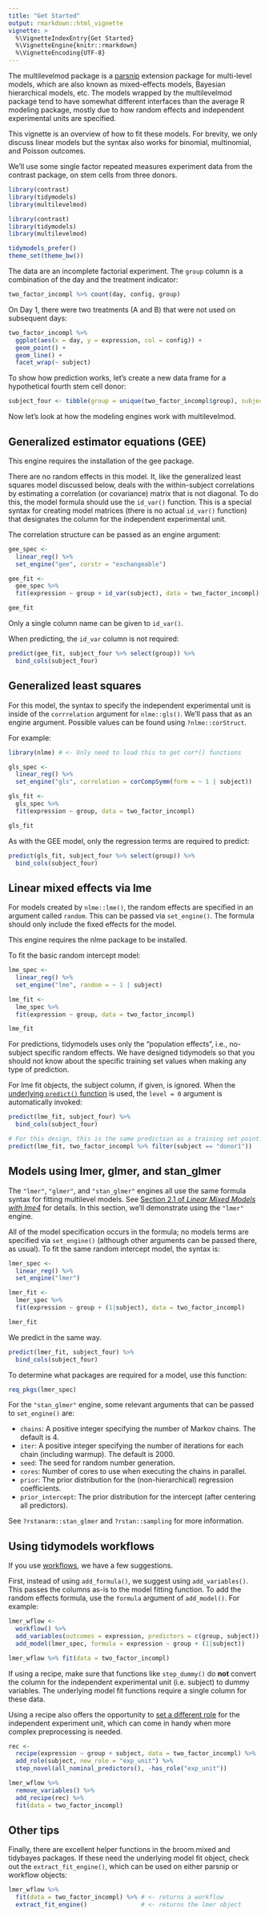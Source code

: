 ```yaml
---
title: "Get Started"
output: rmarkdown::html_vignette
vignette: >
  %\VignetteIndexEntry{Get Started}
  %\VignetteEngine{knitr::rmarkdown}
  %\VignetteEncoding{UTF-8}
---
```


The multilevelmod package is a [parsnip](https://parsnip.tidymodels.org/) extension package for multi-level models, which are also known as mixed-effects models, Bayesian hierarchical models, etc.
The models wrapped by the multilevelmod package tend to have somewhat different interfaces than the average R modeling package, mostly due to how random effects and independent experimental units are specified. 

This vignette is an overview of how to fit these models. For brevity, we only discuss linear models but the syntax also works for binomial, multinomial, and Poisson outcomes. 

We'll use some single factor repeated measures experiment data from the contrast package, on stem cells from three donors.  

```r
library(contrast)
library(tidymodels)
library(multilevelmod)
```

```r
library(contrast)
library(tidymodels)
library(multilevelmod)

tidymodels_prefer()
theme_set(theme_bw())
```

The data are an incomplete factorial experiment. The `group` column is a combination of the day and the treatment indicator: 

```r
two_factor_incompl %>% count(day, config, group)
```

On Day 1, there were two treatments (A and B) that were not used on subsequent days:

```r
two_factor_incompl %>% 
  ggplot(aes(x = day, y = expression, col = config)) + 
  geom_point() + 
  geom_line() +
  facet_wrap(~ subject) 
```

To show how prediction works, let's create a new data frame for a hypothetical fourth stem cell donor: 

```r
subject_four <- tibble(group = unique(two_factor_incompl$group), subject = "four")
```

Now let's look at how the modeling engines work with multilevelmod. 

## Generalized estimator equations (GEE)

This engine requires the installation of the gee package.  

There are no random effects in this model. It, like the generalized least squares model discussed below, deals with the within-subject correlations by estimating a correlation (or covariance) matrix that is not diagonal.  To do this, the model formula should use the `id_var()` function. This is a special syntax for creating model matrices (there is no actual `id_var()` function) that designates the column for the independent experimental unit. 

The correlation structure can be passed as an engine argument: 

```r
gee_spec <- 
  linear_reg() %>% 
  set_engine("gee", corstr = "exchangeable")

gee_fit <- 
  gee_spec %>% 
  fit(expression ~ group + id_var(subject), data = two_factor_incompl)

gee_fit
```

Only a single column name can be given to `id_var()`. 

When predicting, the `id_var` column is not required: 

```r
predict(gee_fit, subject_four %>% select(group)) %>% 
  bind_cols(subject_four)
```

## Generalized least squares

For this model, the syntax to specify the independent experimental unit is inside of the `corrrelation` argument for `nlme::gls()`. We'll pass that as an engine argument. Possible values can be found using `?nlme::corStruct`. 

For example:

```r
library(nlme) # <- Only need to load this to get cor*() functions

gls_spec <- 
  linear_reg() %>% 
  set_engine("gls", correlation = corCompSymm(form = ~ 1 | subject))

gls_fit <- 
  gls_spec %>% 
  fit(expression ~ group, data = two_factor_incompl)

gls_fit
```

As with the GEE model, only the regression terms are required to predict:

```r
predict(gls_fit, subject_four %>% select(group)) %>% 
  bind_cols(subject_four)
```

## Linear mixed effects via lme

For models created by `nlme::lme()`, the random effects are specified in an argument called `random`. This can be passed via `set_engine()`. The formula should only include the fixed effects for the model. 

This engine requires the nlme package to be installed. 

To fit the basic random intercept model: 

```r
lme_spec <- 
  linear_reg() %>% 
  set_engine("lme", random = ~ 1 | subject)

lme_fit <- 
  lme_spec %>% 
  fit(expression ~ group, data = two_factor_incompl)

lme_fit
```

For predictions, tidymodels uses only the "population effects", i.e., no-subject specific random effects. We have designed tidymodels so that you should not know about the specific training set values when making any type of prediction. 

For lme fit objects, the subject column, if given, is ignored. When the [underlying `predict()` function](https://stat.ethz.ch/R-manual/R-devel/library/nlme/html/predict.lme.html) is used, the `level = 0` argument is automatically invoked: 

```r
predict(lme_fit, subject_four) %>% 
  bind_cols(subject_four)

# For this design, this is the same prediction as a training set point:
predict(lme_fit, two_factor_incompl %>% filter(subject == "donor1"))
```

## Models using lmer, glmer, and stan_glmer

The `"lmer"`, `"glmer"`, and `"stan_glmer"` engines all use the same formula syntax for fitting multilevel models. See [Section 2.1 of _Linear Mixed Models with lme4_](https://cran.r-project.org/web/packages/lme4/vignettes/lmer.pdf) for details. In this section, we'll demonstrate using the `"lmer"` engine. 

All of the model specification occurs in the formula; no models terms are specified via `set_engine()` (although other arguments can be passed there, as usual). To fit the same random intercept model, the syntax is: 

```r
lmer_spec <- 
  linear_reg() %>% 
  set_engine("lmer")

lmer_fit <- 
  lmer_spec %>% 
  fit(expression ~ group + (1|subject), data = two_factor_incompl)

lmer_fit
```

We predict in the same way.

```r
predict(lmer_fit, subject_four) %>% 
  bind_cols(subject_four)
```

To determine what packages are required for a model, use this function:

```r
req_pkgs(lmer_spec)
```

For the `"stan_glmer"` engine, some relevant arguments that can be passed to `set_engine()` are: 

* `chains`: A positive integer specifying the number of Markov chains. The default is 4.
* `iter`: A positive integer specifying the number of iterations for each chain (including warmup). The default is 2000.
* `seed`: The seed for random number generation. 
* `cores`: Number of cores to use when executing the chains in parallel.
* `prior`: The prior distribution for the (non-hierarchical) regression coefficients. 
* `prior_intercept`: The prior distribution for the intercept (after centering all predictors). 

See `?rstanarm::stan_glmer` and `?rstan::sampling` for more information.

## Using tidymodels workflows

If you use [workflows](https://www.tmwr.org/workflows.html), we have a few suggestions. 

First, instead of using `add_formula()`, we suggest using `add_variables()`. This passes the columns as-is to the model fitting function. To add the random effects formula, use the `formula` argument of `add_model()`. For example: 


```r
lmer_wflow <- 
  workflow() %>% 
  add_variables(outcomes = expression, predictors = c(group, subject)) %>% 
  add_model(lmer_spec, formula = expression ~ group + (1|subject))

lmer_wflow %>% fit(data = two_factor_incompl)
```

If using a recipe, make sure that functions like `step_dummy()` do **not** convert the column for the independent experimental unit (i.e. subject) to dummy variables. The underlying model fit functions require a single column for these data. 

Using a recipe also offers the opportunity to [set a different role](https://recipes.tidymodels.org/reference/roles.html) for the independent experiment unit, which can come in handy when more complex preprocessing is needed.

```r
rec <- 
  recipe(expression ~ group + subject, data = two_factor_incompl) %>%
  add_role(subject, new_role = "exp_unit") %>%
  step_novel(all_nominal_predictors(), -has_role("exp_unit"))

lmer_wflow %>%
  remove_variables() %>%
  add_recipe(rec) %>%
  fit(data = two_factor_incompl)
```


## Other tips

Finally, there are excellent helper functions in the broom.mixed and tidybayes packages. If these need the underlying model fit object, check out the `extract_fit_engine()`, which can be used on either parsnip or workflow objects: 

```r
lmer_wflow %>% 
  fit(data = two_factor_incompl) %>% # <- returns a workflow
  extract_fit_engine()               # <- returns the lmer object
```
